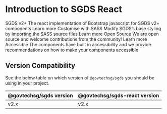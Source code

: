 
<Meta title="Getting Started/Introduction" />

# Introduction to SGDS React

<div class="intro-cards-container mt-5 mb-5">
  <Card className="intro-cards">
    <CardBody>
      <CardTitle as="h4">SGDS v2+</CardTitle>
      <CardText>
        The react implementation of Bootstrap javascript for SGDS v2+ components
      </CardText>
      <CardLink href="#" target="_blank">
        Learn more
      </CardLink>
    </CardBody>
  </Card>
  <Card className="intro-cards">
    <CardBody>
      <CardTitle as="h4">Customise with SASS</CardTitle>
      <CardText>
        Modify SGDS’s base styling by importing the SASS source files
      </CardText>
      <CardLink href="#" target="_blank">
        Learn more
      </CardLink>
    </CardBody>
  </Card>
  <Card className="intro-cards">
    <CardBody>
      <CardTitle as="h4">Open Source</CardTitle>
      <CardText>
        We are open source and welcome contributions from the community!
      </CardText>
      <CardLink href="#" target="_blank">
        Learn more
      </CardLink>
    </CardBody>
  </Card>
  <Card className="intro-cards">
    <CardBody>
      <CardTitle as="h4">Accessible</CardTitle>
      <CardText>
        The components have built in accessibility and we provide
        recommendations on how to make your components accessible
      </CardText>
    </CardBody>
  </Card>
</div>

## Version Compatibility

See the below table on which version of `@govtechsg/sgds` you should be using in your project.

| @govtechsg/sgds version | @govtechsg/sgds-react version |
| ----------------------- | ----------------------------- |
| v2.x                    | v2.x                          |
